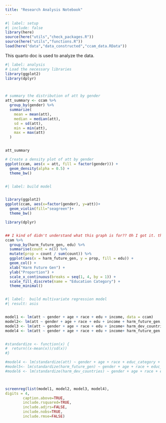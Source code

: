 ```yaml
---
title: "Research Analysis Notebook"
---
```


```r
#| label: setup
#| include: false
library(here)
source(here("utils","check_packages.R"))
source(here("utils","functions.R"))
load(here("data","data_constructed","ccam_data.RData"))
```

This quarto doc is used to analyze the data.

```r
#| label: analysis
# Load the necessary libraries
library(ggplot2)
library(dplyr)



# summary the distribution of att by gender
att_summary <- ccam %>%
  group_by(gender) %>%
  summarize(
    mean = mean(att),
    median = median(att),
    sd = sd(att),
    min = min(att),
    max = max(att)
  )


att_summary

# Create a density plot of att by gender
ggplot(ccam, aes(x = att, fill = factor(gender))) +
  geom_density(alpha = 0.5) +
  theme_bw()



```



```r
#| label: build model


library(ggplot2)
ggplot(ccam, aes(x=factor(gender), y=att))+
  geom_violin(fill="seagreen")+
  theme_bw()

library(dplyr)


## I kind of didn't understand what this graph is for?? Oh I got it. the x axis means the concern of the harm next generation, and we actually can see that the education didn't affect taht much. 1&4 looks pretty similar.
ccam %>%
  group_by(harm_future_gen, edu) %>%
  summarise(count = n()) %>%
  mutate(prop = count / sum(count)) %>%
  ggplot(aes(x = harm_future_gen, y = prop, fill = edu)) +
  geom_col() +
  xlab("Harm Future Gen") +
  ylab("Proportion") +
  scale_x_continuous(breaks = seq(1, 4, by = 1)) +
  scale_fill_discrete(name = "Education Category") +
  theme_minimal()



```


```r
#| label:  build multivariate regression model 
#| result: asis


model1 <- lm(att ~ gender + age + race + edu + income, data = ccam)
model2<- lm(att ~ gender + age + race + edu + income + harm_future_gen, data = ccam)
model3 <- lm(att ~ gender + age + race + edu + income+ harm_dev_countries, data = ccam)
model4 <- lm(att ~ gender + age + race + edu + income+ harm_future_gen + harm_dev_countries, data = ccam)


#standardize <- function(x) {
#  return((x-mean(x))/sd(x))
#}

#model4 <- lm(standardize(att) ~ gender + age + race + educ_category + income_category, data = ccam)
#model5<- lm(standardize(harm_future_gen) ~ gender + age + race + educ_category + income_category, data = ccam)
#model6 <- lm(standardize(harm_dev_countries) ~ gender + age + race + educ_category + income_category, data = ccam)



screenreg(list(model1, model2, model3, model4),
digits = 4,
        caption.above=TRUE, 
        include.rsquared=TRUE,
        include.adjrs=FALSE,
        include.nobs=TRUE,
        include.rmse=FALSE)

```


